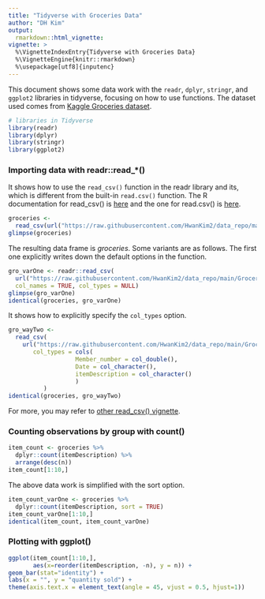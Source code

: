 ```yaml
---
title: "Tidyverse with Groceries Data"
author: "DH Kim"
output:
  rmarkdown::html_vignette:
vignette: >
  %\VignetteIndexEntry{Tidyverse with Groceries Data}  
  %\VignetteEngine{knitr::rmarkdown} 
  %\usepackage[utf8]{inputenc}
---
```


This document shows some data work with the `readr`, `dplyr`, `stringr`, and `ggplot2` libraries in tidyverse, focusing on how to use functions. The dataset used comes from [Kaggle Groceries dataset](https://www.kaggle.com/heeraldedhia/groceries-dataset). 

```r
# libraries in Tidyverse
library(readr)
library(dplyr)
library(stringr)
library(ggplot2)
```

### Importing data with readr::read_*()

It shows how to use the `read_csv()` function in the readr library and its, which is different from the built-in `read.csv()` function. The R documentation for read_csv() is [here](https://readr.tidyverse.org/reference/read_delim.html) and the one for read.csv() is [here](https://www.rdocumentation.org/packages/utils/versions/3.6.2/topics/read.table).
```r
groceries <- 
  read_csv(url("https://raw.githubusercontent.com/HwanKim2/data_repo/main/Groceries_dataset.csv"))
glimpse(groceries)
```

The resulting data frame is *groceries*. Some variants are as follows. The first one explicitly writes down the default options in the function.
```r
gro_varOne <- readr::read_csv(
  url("https://raw.githubusercontent.com/HwanKim2/data_repo/main/Groceries_dataset.csv"),
  col_names = TRUE, col_types = NULL)
glimpse(gro_varOne)
identical(groceries, gro_varOne)
```

It shows how to explicitly specify the `col_types` option.
```r
gro_wayTwo <- 
  read_csv(
    url("https://raw.githubusercontent.com/HwanKim2/data_repo/main/Groceries_dataset.csv"),
       col_types = cols(
                   Member_number = col_double(),
                   Date = col_character(),
                   itemDescription = col_character()
                   )
          )
identical(groceries, gro_wayTwo)
```
For more, you may refer to [other read_csv() vignette](https://github.com/palmorezm/FALL2020TIDYVERSE/blob/Zach_Vignette/Tidyverse_Vignette.Rmd).

### Counting observations by group with count()

```r
item_count <- groceries %>%
  dplyr::count(itemDescription) %>%
  arrange(desc(n))
item_count[1:10,]
```
The above data work is simplified with the sort option.
```r
item_count_varOne <- groceries %>%
  dplyr::count(itemDescription, sort = TRUE)
item_count_varOne[1:10,]
identical(item_count, item_count_varOne)
```

### Plotting with ggplot()
```r
ggplot(item_count[1:10,], 
       aes(x=reorder(itemDescription, -n), y = n)) +
geom_bar(stat="identity") +
labs(x = "", y = "quantity sold") +
theme(axis.text.x = element_text(angle = 45, vjust = 0.5, hjust=1))
```

&nbsp;

&nbsp;

&nbsp;

